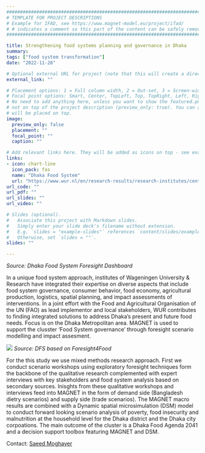 ```yaml
---
##########################################################################################
# TEMPLATE FOR PROJECT DESCRIPTIONS 
# Example for IFAD, see https://www.magnet-model.eu/project/ifad/
# # indicates a comment so this part of the content can be safely removed.
##########################################################################################

title: Strengthening food systems planning and governance in Dhaka
summary: 
tags: ["food system transformation"]
date: "2022-11-28"

# Optional external URL for project (note that this will create a direct link and replaces the project detail page).
external_link: ""

# Placement options: 1 = Full column width, 2 = Out-set, 3 = Screen-width
# Focal point options: Smart, Center, TopLeft, Top, TopRight, Left, Right, BottomLeft, Bottom, BottomRight
# No need to add anything here, unless you want to show the featured.png picture only in list of projects but
# not on top of the project description (preview_only: true). You can also add a caption to your featured.png that
# will be placed on top.
image:
  preview_only: false
  placement: ""
  focal_point: ""
  caption: ""

# Add relevant links here. They will be added as icons on top - see examples. If there are no links use ""  
links:
- icon: chart-line
  icon_pack: fas
  name: "Dhaka Food System"
  url: "https://www.wur.nl/en/research-results/research-institutes/centre-for-development-innovation/show-cdi/improving-dhakas-food-system.htm"
url_code: ""
url_pdf: ""
url_slides: ""
url_video: ""

# Slides (optional).
#   Associate this project with Markdown slides.
#   Simply enter your slide deck's filename without extension.
#   E.g. `slides = "example-slides"` references `content/slides/example-slides.md`.
#   Otherwise, set `slides = ""`.
slides: ""

---
```


*Source: Dhaka Food System Foresight Dashboard*

In a unique food system approach, institutes of Wageningen University & Research have integrated their expertise on diverse aspects that include food system governance, consumer behavior, food economy, agricultural production, logistics, spatial planning, and impact assessments of interventions. In a joint effort with the Food and Agricultural Organisation of the UN (FAO) as lead implementor and local stakeholders, WUR contributes to finding integrated solutions to address Dhaka's present and future food needs. Focus is on the Dhaka Metropolitan area. MAGNET is used to support the clusster 'Food System governance' through foresight scenario modelling and impact assesment. 

![](DFS_framework.png)
*Source: DFS based on Foresight4Food*

For the this study we use mixed methods research approach. First we conduct scenario workshops using exploratory foresight techniques form the backbone of the qualitative research complemented with expert interviews with key stakeholders and food system analysis based on secondary sources. Inisghts from these qualitative workshops and interviews feed into MAGNET in the form of demand side (Bangladesh dietry scenarios) and supply side (trade scenarios). The MAGNET macro results are combined with a Dynamic spatial microsimulation (DSM) model to conduct forward looking scenario analysis of poverty, food insecurity and malnutrition at the household level for the Dhaka district and the Dhaka city corpoations. The main outcome of the cluster is a Dhaka Food Agenda 2041 and a decision support toolbox featuring MAGNET and DSM.

Contact: [Saeed Moghayer](/author/saeed-moghayer/)
